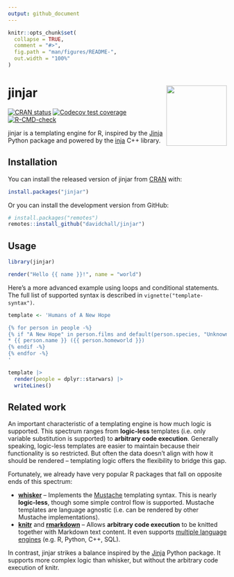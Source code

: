 ```yaml
---
output: github_document
---
```


<!-- README.md is generated from README.Rmd. Please edit that file -->

```r
knitr::opts_chunk$set(
  collapse = TRUE,
  comment = "#>",
  fig.path = "man/figures/README-",
  out.width = "100%"
)
```

# jinjar <a href="https://davidchall.github.io/jinjar"><img src="man/figures/logo.svg" align="right" height="139" /></a>

<!-- badges: start -->
[![CRAN status](https://www.r-pkg.org/badges/version/jinjar)](https://CRAN.R-project.org/package=jinjar)
[![Codecov test coverage](https://codecov.io/gh/davidchall/jinjar/branch/master/graph/badge.svg)](https://app.codecov.io/gh/davidchall/jinjar?branch=master)
[![R-CMD-check](https://github.com/davidchall/jinjar/workflows/R-CMD-check/badge.svg)](https://github.com/davidchall/jinjar/actions)
<!-- badges: end -->

jinjar is a templating engine for R, inspired by the [Jinja](https://jinja.palletsprojects.com/) Python package and powered by the [inja](https://github.com/pantor/inja) C++ library.

## Installation

You can install the released version of jinjar from [CRAN](https://CRAN.R-project.org) with:

``` r
install.packages("jinjar")
```

Or you can install the development version from GitHub:

``` r
# install.packages("remotes")
remotes::install_github("davidchall/jinjar")
```

## Usage

```r
library(jinjar)

render("Hello {{ name }}!", name = "world")
```

Here's a more advanced example using loops and conditional statements.
The full list of supported syntax is described in `vignette("template-syntax")`.

```r
template <- 'Humans of A New Hope

{% for person in people -%}
{% if "A New Hope" in person.films and default(person.species, "Unknown") == "Human" -%}
* {{ person.name }} ({{ person.homeworld }})
{% endif -%}
{% endfor -%}
'

template |>
  render(people = dplyr::starwars) |>
  writeLines()
```


## Related work

An important characteristic of a templating engine is how much logic is supported.
This spectrum ranges from **logic-less** templates (i.e. only variable substitution is supported) to **arbitrary code execution**.
Generally speaking, logic-less templates are easier to maintain because their functionality is so restricted.
But often the data doesn't align with how it should be rendered -- templating logic offers the flexibility to bridge this gap.

Fortunately, we already have very popular R packages that fall on opposite ends of this spectrum:

* [**whisker**](https://github.com/edwindj/whisker) -- Implements the [Mustache](https://mustache.github.io) templating syntax. This is nearly **logic-less**, though some simple control flow is supported. Mustache templates are language agnostic (i.e. can be rendered by other Mustache implementations).
* [**knitr**](https://yihui.org/knitr/) and [**rmarkdown**](https://github.com/rstudio/rmarkdown) -- Allows **arbitrary code execution** to be knitted together with Markdown text content. It even supports [multiple language engines](https://bookdown.org/yihui/rmarkdown/language-engines.html) (e.g. R, Python, C++, SQL).

In contrast, jinjar strikes a balance inspired by the [Jinja](https://jinja.palletsprojects.com/) Python package.
It supports more complex logic than whisker, but without the arbitrary code execution of knitr.
